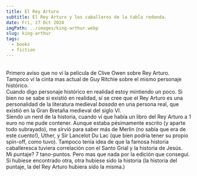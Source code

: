 ```yaml
---
title: El Rey Arturo
subtitle: El Rey Arturo y los caballeros de la tabla redonda.
date: Fri, 27 Oct 2024
imgPath: ../images/king-arthur.webp
slug: king-arthur
tags:
  - books
  - fiction
---
```

\
Primero aviso que no ví la película de Clive Owen sobre Rey Arturo. Tampoco ví la cinta mas actual de Guy Ritchie sobre el mismo personaje histórico.
<br />
Cuando digo personaje histórico en realidad estoy mintiendo un poco. Si bien no se sabe si existió en realidad, sí se cree que el Rey Arturo es una personalidad de la literatura medieval _basada_ en una persona real, que existió en la Gran Bretaña medieval del siglo VI.
<br />
Siendo un nerd de la historia, cuando ví que había un libro del Rey Arturo a 1 euro no me pude contener. Aunque estaba pésimamente escrito (y aparte todo subrayado), me sirvió para saber más de Merlin (no sabía que era de este cuento!), Uther, y Sir Lancelot Du Lac (que bien podría tener su propio spin-off, como tuvo). Tampoco tenía idea de que la famosa historia caballeresca tuviera correlación con el Santo Grial y la historia de Jesús.
<br />
Mi puntaje? 7 tano-puntos. Pero mas que nada por la edición que conseguí. Si hubiese encontrado otra, otra hubiese sido la historia (la historia del puntaje, la del Rey Arturo hubiera sido la misma.)
